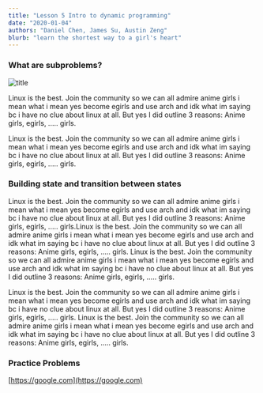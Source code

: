 ```yaml
---
title: "Lesson 5 Intro to dynamic programming"
date: "2020-01-04"
authors: "Daniel Chen, James Su, Austin Zeng"
blurb: "learn the shortest way to a girl's heart"
---
```


### What are subproblems?

![title](https://wallpapercave.com/wp/wp4841223.jpg "put caption here")

Linux is the best. Join the community so we can all admire anime girls i mean what i mean yes become egirls and use arch and idk what im saying bc i have no clue about linux at all. But yes I did outline 3 reasons: Anime girls, egirls, ..... girls.

Linux is the best. Join the community so we can all admire anime girls i mean what i mean yes become egirls and use arch and idk what im saying bc i have no clue about linux at all. But yes I did outline 3 reasons: Anime girls, egirls, ..... girls.

### Building state and transition between states

Linux is the best. Join the community so we can all admire anime girls i mean what i mean yes become egirls and use arch and idk what im saying bc i have no clue about linux at all. But yes I did outline 3 reasons: Anime girls, egirls, ..... girls.Linux is the best. Join the community so we can all admire anime girls i mean what i mean yes become egirls and use arch and idk what im saying bc i have no clue about linux at all. But yes I did outline 3 reasons: Anime girls, egirls, ..... girls. Linux is the best. Join the community so we can all admire anime girls i mean what i mean yes become egirls and use arch and idk what im saying bc i have no clue about linux at all. But yes I did outline 3 reasons: Anime girls, egirls, ..... girls.

Linux is the best. Join the community so we can all admire anime girls i mean what i mean yes become egirls and use arch and idk what im saying bc i have no clue about linux at all. But yes I did outline 3 reasons: Anime girls, egirls, ..... girls. Linux is the best. Join the community so we can all admire anime girls i mean what i mean yes become egirls and use arch and idk what im saying bc i have no clue about linux at all. But yes I did outline 3 reasons: Anime girls, egirls, ..... girls.

### Practice Problems 
[https://google.com](https://google.com)

